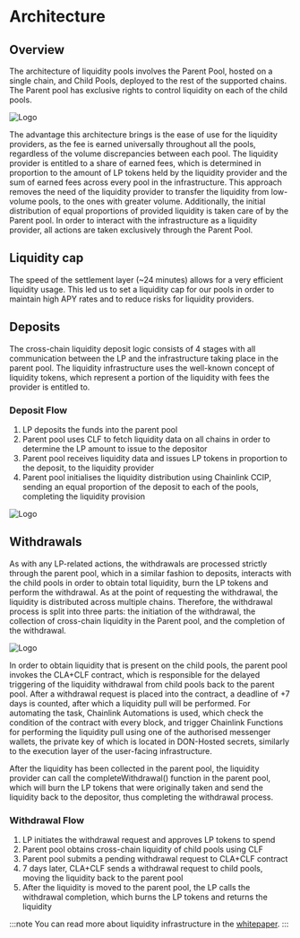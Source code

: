 # Architecture

## Overview
The architecture of liquidity pools involves the Parent Pool, hosted on a single chain, and Child Pools, deployed to the rest of the supported chains. The Parent pool has exclusive rights to control liquidity on each of the child pools.

![Logo](/pool-architecture.jpg)

The advantage this architecture brings is the ease of use for the liquidity providers, as the fee is earned universally throughout all the pools, regardless of the volume discrepancies between each pool. The liquidity provider is entitled to a share of earned fees, which is determined in proportion to the amount of LP tokens held by the liquidity provider and the sum of earned fees across every pool in the infrastructure. This approach removes the need of the liquidity provider to transfer the liquidity from low-volume pools, to the ones with greater volume. Additionally, the initial distribution of equal proportions of provided liquidity is taken care of by the Parent pool. In order to interact with the infrastructure as a liquidity provider, all actions are taken exclusively through the Parent Pool.
## Liquidity cap
The speed of the settlement layer (~24 minutes) allows for a very efficient liquidity usage. This led us to set a liquidity cap for our pools in order to maintain high APY rates and to reduce risks for liquidity providers.
## Deposits
The cross-chain liquidity deposit logic consists of 4 stages with all communication between the LP and the infrastructure taking place in the parent pool. The liquidity infrastructure uses the well-known concept of liquidity tokens, which represent a portion of the liquidity with fees the provider is entitled to.

### Deposit Flow
1. LP deposits the funds into the parent pool
2. Parent pool uses CLF to fetch liquidity data on all chains in order to determine the LP amount to issue to the depositor
3. Parent pool receives liquidity data and issues LP tokens in proportion to the deposit, to the liquidity provider
4. Parent pool initialises the liquidity distribution using Chainlink CCIP, sending an equal proportion of the deposit to each of the pools, completing the liquidity provision

![Logo](/pool-deposit.jpg)

## Withdrawals

As with any LP-related actions, the withdrawals are processed strictly through the parent pool, which in a similar fashion to deposits, interacts with the child pools in order to obtain total liquidity, burn the LP tokens and perform the withdrawal. As at the point of requesting the withdrawal, the liquidity is distributed across multiple chains. Therefore, the withdrawal process is split into three parts: the initiation of the withdrawal, the collection of cross-chain liquidity in the Parent pool, and the completion of the withdrawal.

![Logo](/pool-withdrawal.jpg)

In order to obtain liquidity that is present on the child pools, the parent pool invokes the CLA+CLF contract, which is responsible for the delayed triggering of the liquidity withdrawal from child pools back to the parent pool. After a withdrawal request is placed into the contract, a deadline of +7 days is counted, after which a liquidity pull will be performed. For automating the task, Chainlink Automations is used, which check the condition of the contract with every block, and trigger Chainlink Functions for performing the liquidity pull using one of the authorised messenger wallets, the private key of which is located in DON-Hosted secrets, similarly to the execution layer of the user-facing infrastructure.

After the liquidity has been collected in the parent pool, the liquidity provider can call the completeWithdrawal() function in the parent pool, which will burn the LP tokens that were originally taken and send the liquidity back to the depositor, thus completing the withdrawal process.

### Withdrawal Flow
1. LP initiates the withdrawal request and approves LP tokens to spend
2. Parent pool obtains cross-chain liquidity of child pools using CLF
3. Parent pool submits a pending withdrawal request to CLA+CLF contract
3. 7 days later, CLA+CLF sends a withdrawal request to child pools, moving the liquidity back to the parent pool
4. After the liquidity is moved to the parent pool, the LP calls the withdrawal completion, which burns the LP tokens and returns the liquidity

:::note
You can read more about liquidity infrastructure in the [whitepaper](https://www.concero.io/whitepaper.pdf).
:::
